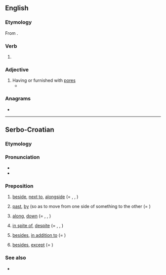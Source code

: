 ==English==

===Etymology===
From {{suffix|en|pore|ed}}.

===Verb===
{{head|en|verb form}}

# {{en-past of|pore}}

===Adjective===
{{en-adj}}

# Having or furnished with [[pore]]s
#* {{quote-text|en|year=2018|author=Brian W. Coad, James D. Reist|title=Marine Fishes of Arctic Canada|page=579|passage=Lateral line. A sense organ in a '''pored''' tube along the side of the body that detects movement, low frequency vibrations, and temperature changes.}}

===Anagrams===
* {{anagrams|en|a=deopr|Pedro|doper|orped|repod|roped}}

----

==Serbo-Croatian==

===Etymology===
{{prefix|sh|po|red}}

===Pronunciation===
* {{IPA|sh|/pôred/}}
* {{hyphenation|sh|po|red}}

===Preposition===
{{sh-preposition|head=pȍred}} {{qualifier|+ [[genitive case]]}}

# [[beside]], [[next to]], [[alongside]] (= {{m|sh|krȁj}}, {{m|sh|pȍkraj}}, {{m|sh|dȍ}})
#: {{ux|sh|Dođi, s(j)edni '''pored''' mene.|Come here. Sit '''next''' to me.|inline=1}}
# [[past]], [[by]] (so as to move from one side of something to the other (= {{m|sh|pȍkraj}})
#: {{ux|sh|Metak je proletio točno '''pored''' mene.|The bullet flew right '''by''' me.|inline=1}}
# {{qualifier|in a constant direction with or opposite another}} [[along]], [[down]] (= {{m|sh|nȉz}}, {{m|sh|dȕž}}, {{m|sh|pȍkraj}})
#: {{ux|sh|Cesta ide '''pored''' r(ij)eke.|The road goes '''along''' the river.|inline=1}}
# [[in spite of]], [[despite]] (= {{m|sh|ȕprkos}}, {{m|sh|pȍkraj}}, {{m|sh|mȉmo}})
#: {{ux|sh|'''pored''' svih upozorenja|'''in spite of''' all warnings|inline=1}}
# [[besides]], [[in addition to]] (= {{m|sh|pòvrh}})
#: {{ux|sh|'''pored''' svega toga|'''in addition to''' all that|inline=1}}
#: {{ux|sh|'''pored''' ostalog|'''in addition to''' everything else|inline=1}}
# {{lb|sh|proscribed}} [[besides]], [[except]] (= {{m|sh|ȍsīm}})
#: {{ux|sh|Ona nema ništa '''pored''' te prikolice.|She has nothing '''except''' that trailer.|inline=1}}

===See also===
* {{l|sh|pokraj}}